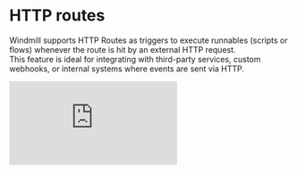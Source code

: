# HTTP routes

Windmill supports HTTP Routes as triggers to execute runnables (scripts or flows) whenever the route is hit by an external HTTP request.  
This feature is ideal for integrating with third-party services, custom webhooks, or internal systems where events are sent via HTTP.

<iframe
	style={{ aspectRatio: '16/9' }}
	src="https://www.youtube.com/embed/TODO"
	title="HTTP Routes Trigger"
	frameBorder="0"
	allow="accelerometer; autoplay; clipboard-write; encrypted-media; gyroscope; picture-in-picture; web-share"
	allowFullScreen
	className="border-2 rounded-lg object-cover w-full dark:border-gray-800"
/>

---

## How it works

You define a custom HTTP route with a specific method (GET, POST, PUT, PATCH, DELETE).  
When the route is called, Windmill triggers the selected script or flow.

Each route can be protected with various authentication mechanisms, ranging from simple API keys to advanced HMAC signature validation or even fully custom logic.

Among the supported authentication mechanisms, there's also **Windmill Auth**, which uses a JWT token to authenticate requests and ensure you have read access to the route and the runnable. You can generate your personal Windmill JWT token directly from your user settings and use it to securely access your HTTP routes.

You can configure the route to run:
- **Synchronously**: Wait for the script to complete and return the result.
- **Asynchronously**: Return a job ID immediately; the script runs in the background.

---

## Creating an HTTP route

### Define the route

- Go to the **HTTP routes** page in Windmill.
- Set the **path** (e.g., `/webhooks/github/:event`) and select the **HTTP method**.
- The full endpoint will look like:
  - Self-hosted: `{base_url}/api/r/{path}`
  - Cloud: `https://app.windmill.dev/api/r/{workspace_id}/{path}`

You can use `:param` in the path and access these as `params` in a [preprocessor](https://docs.windmill.dev/docs/core_concepts/preprocessors).

> ℹ️ **Only workspace admins** can create routes.  
> Once created, all properties of a route **except the HTTP path** can be modified by any user with **write access** to the route.  
> Learn more about [Admins workspace](../../advanced/18_instance_settings/index.mdx#admins-workspace).

---

### Workspace prefix

On Windmill Cloud, all HTTP routes are automatically prefixed by the `workspace_id` (e.g., `{workspace_id}/{path}`).  
This ensures that different workspaces can define the same route paths independently.

On self-hosted Windmill, you can optionally enable the **workspace prefix** setting to achieve the same behavior.

When workspace prefix is enabled:
- Multiple workspaces can define the same route path without conflict.
- HTTP triggers can be deployed across different workspaces if no conflicting route exists.

When workspace prefix is disabled (on self-hosted):
- Route paths will be **globally unique** across the entire instance.
- A route path cannot be reused by another workspace unless it is first deleted.

**Example:**  
If workspace A creates the route `/webhooks/github`, then without workspace prefix, no other workspace can create `/webhooks/github`.  
With workspace prefix enabled, workspace A could have `/workspace_a/webhooks/github` and workspace B could have `/workspace_b/webhooks/github`.

---

### Select a script or flow

- Pick the runnable to be triggered when the route is called.
- Use the “Create from template” button to generate a boilerplate if needed.

Example script:
```ts
export async function main(/* args from the request body */) {
  // your code here
}
```

With a preprocessor:
```ts
export async function preprocessor(
  name: string,
  age: number,
  wm_trigger: {
    kind: 'http' | 'email' | 'webhook' | 'websocket' | 'kafka' | 'nats' | 'postgres' | 'sqs' | 'gcp',
    http: {
      route: string;
      path: string;
      method: string;
      params: Record<string, string>;
      query: Record<string, string>;
      headers: Record<string, string>;
    }
  }
) {
  if (wm_trigger.kind === 'http' && wm_trigger.http) {
    return {
      user_id: wm_trigger.http.params.id,
      name,
      age
    };
  }

  throw new Error(`Expected trigger of kind 'http', but received: ${wm_trigger.kind}`);
}

export async function main(user_id: string, name: string, age: number) {
  // Do something
}
```

---

## Authentication options

Windmill supports several ways to secure HTTP triggers:

| Method           | Description                                                                                  |
|------------------|----------------------------------------------------------------------------------------------|
| **None**         | Open to anyone (use only in trusted environments)                                            |
| **Windmill Auth**| Uses a Windmill-signed JWT token to ensure the requesting agent has read access to both the runnable and the trigger. The token must be provided either in the Authorization header as Bearer `<token>`, or via a cookie named `token`. You can generate this token from your user settings. |
| **API Key**      | Checks a header (e.g., `x-api-key`) for a valid key stored as a resource                     |
| **Basic Auth**   | Uses HTTP Basic Authentication via a configured resource                                     |
| **Signature Auth** | Verifies a signature using HMAC or third-party formats (Stripe, GitHub, etc.)               |

---

### Signature Auth (HMAC-based)

Use **Signature Auth** to validate incoming HTTP requests using HMAC-style signatures.

- Choose a preset (e.g., Stripe, GitHub) or configure a generic HMAC check.
- If your provider uses custom logic not covered by presets, you can write a **Custom Script** instead.

---

## Body processing options

Depending on your setup, additional arguments can be injected into your runnable:

| Option           | Argument Provided     | Description                                                                                          |
|------------------|------------------------|------------------------------------------------------------------------------------------------------|
| **Wrap body**    | `body`                 | If enabled, Windmill will wrap the incoming request body inside an object under the `body` key. Useful when the payload structure is dynamic or unknown. |
| **Raw body**   | `raw_string`           | The raw (unprocessed) request body is provided as a `raw_string` argument (type: `string`). Useful for signature verification, binary payloads, etc. |

### Example using `body`
```ts
export async function main(body: unknown) {
  console.log("Received body:", body);
  return body;
}
```

### Example using `raw_string`
```ts
export async function main(raw_string: string) {
  console.log("Raw body received:", raw_string);
  return JSON.parse(raw_string);
}
```

---

## Serving static files or websites

HTTP routes can also serve:

- **Static files**: Pick a file from S3.
- **Static websites**: Choose an S3 folder.

Windmill will host them under your custom path, using `index.html` as a fallback if necessary.

---

## Best practices

- Use **preprocessors** to parse, validate, or transform payloads before the `main()` function.
- Prefer **Signature Auth** for third-party integrations that support webhook signing (e.g., Stripe, GitHub).
- Use **Custom Script** authentication only when predefined options are not flexible enough.
- Enable **raw_string** if you need access to the raw body for signature verification or special payloads.

---

## Troubleshooting

- If the script isn't triggered:
  - Check that the HTTP method matches (e.g., POST vs GET).
  - Verify authentication is correctly set.
  - Ensure any custom scripts throw errors to help debug failures.

- For signature validation failures:
  - Double-check the secret key and signature header.
  - Ensure `raw_body` is enabled if validation depends on the raw body.

---

## Custom script authentication (Advanced)

Use a **Custom Script** for full control over authentication and validation when built-in methods are not enough.  
This gives access to:

- Raw payload
- Headers, query, and route parameters
- Secrets stored as [variables](https://docs.windmill.dev/docs/core_concepts/variables_and_secrets)

Example script for HMAC signature validation:
```ts
const SECRET_KEY_VARIABLE_PATH = "u/admin/well_backlit_variable";

export async function main(
  wm_trigger: {
    kind: 'http',
    http?: {
      route: string;
      path: string;
      method: string;
      params: Record<string, string>;
      query: Record<string, string>;
      headers: Record<string, string>;
    };
  },
  raw_string: string
) {
  if (!wm_trigger.http) {
    throw new Error('Missing HTTP context');
  }

  const signature = wm_trigger.http.headers['x-signature'] || wm_trigger.http.headers['signature'];
  if (!signature) {
    throw new Error('Missing signature in request headers.');
  }

  const timestamp = wm_trigger.http.headers['x-timestamp'] || wm_trigger.http.headers['timestamp'];
  if (timestamp) {
    const timestampValue = parseInt(timestamp, 10);
    const currentTime = Math.floor(Date.now() / 1000);
    const TIME_WINDOW_SECONDS = 5 * 60;

    if (isNaN(timestampValue)) {
      throw new Error('Invalid timestamp format.');
    }

    if (Math.abs(currentTime - timestampValue) > TIME_WINDOW_SECONDS) {
      throw new Error('Request timestamp is outside the acceptable window.');
    }
  }

  const isValid = await verifySignature(signature, raw_string, timestamp);
  if (!isValid) {
    throw new Error('Invalid signature.');
  }

  return JSON.parse(raw_string);
}

async function verifySignature(signature: string, body: string, timestamp?: string): Promise<boolean> {
  const dataToVerify = timestamp ? `${body}${timestamp}` : body;
  const secretKey = await wmill.getVariable(SECRET_KEY_VARIABLE_PATH);
  const expectedSignature = crypto
    .createHmac('sha256', secretKey)
    .update(dataToVerify)
    .digest('hex');

  try {
    return crypto.timingSafeEqual(
      Buffer.from(signature),
      Buffer.from(expectedSignature)
    );
  } catch (error) {
    console.error('Signature comparison error:', error);
    return false;
  }
}
```
> ℹ️ When using **Custom Script**, the `raw_body` option is automatically enabled.